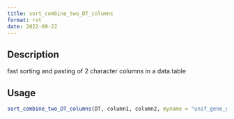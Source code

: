```yaml
--- 
title: sort_combine_two_DT_columns 
format: rst 
date: 2022-09-22 
--- 
```


## Description

fast sorting and pasting of 2 character columns in a data.table


## Usage

```r
sort_combine_two_DT_columns(DT, column1, column2, myname = "unif_gene_gene")
```


